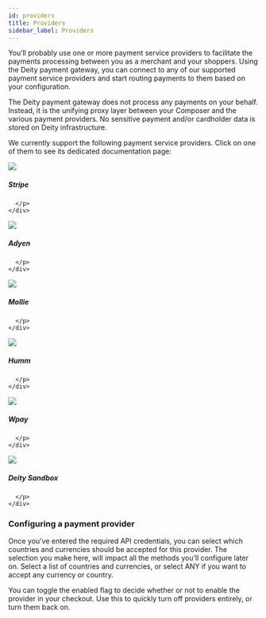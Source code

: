 ```yaml
---
id: providers
title: Providers
sidebar_label: Providers
---
```




You’ll probably use one or more payment service providers to facilitate the payments processing between you as a merchant and your shoppers. Using the Deity payment gateway, you can connect to any of our supported payment service providers and start routing payments to them based on your configuration.

The Deity payment gateway does not process any payments on your behalf. Instead, it is the unifying proxy layer between your Composer and the various payment providers. No sensitive payment and/or cardholder data is stored on Deity infrastructure.

We currently support the following payment service providers. Click on one of them to see its dedicated documentation page:

<div className="flex ">
  <Card variant="horizontal" to="#">
   	<img src="/docs/img/icons/stripe.svg" className="round-icon" />
	<div>
      <h5>Stripe</h5>
      <p>
        
      </p>
    </div>
  </Card>
  <Card variant="horizontal" to="#">
    <img src="/docs/img/icons/adyen.svg" className="round-icon" />
    <div>
      <h5>Adyen</h5>
      <p>
        
      </p>
    </div>
  </Card>
</div>
<div className="flex">
  <Card variant="horizontal" to="#">
    <img src="/docs/img/icons/mollie.svg" className="round-icon" />
    <div>
      <h5>Mollie</h5>
      <p>
        
      </p>
    </div>
  </Card>
  <Card variant="horizontal" to="#">
    <img src="/docs/img/icons/humm.svg" className="round-icon" />
    <div>
      <h5>Humm</h5>
      <p>
        
      </p>
    </div>
  </Card>
</div>
<div className="flex  mb60">
  <Card variant="horizontal" to="#">
    <img src="/docs/img/icons/wpay.svg" className="round-icon" />
    <div>
      <h5>Wpay</h5>
      <p>
        
      </p>
    </div>
  </Card>
  <Card variant="horizontal" to="#">
    <img src="/docs/img/icons/sandbox.svg" className="round-icon" />
    <div>
      <h5>Deity Sandbox</h5>
      <p>
        
      </p>
    </div>
  </Card>
</div>


### Configuring a payment provider
Once you’ve entered the required API credentials, you can select which countries and currencies should be accepted for this provider. The selection you make here, will impact all the methods you’ll configure later on. Select a list of countries and currencies, or select ANY if you want to accept any currency or country.

You can toggle the enabled flag to decide whether or not to enable the provider in your checkout. Use this to quickly turn off providers entirely, or turn them back on.